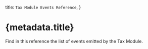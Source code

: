 
  title: `Tax Module Events Reference`,
}

# {metadata.title}

Find in this reference the list of events emitted by the Tax Module.

<EventsTable />